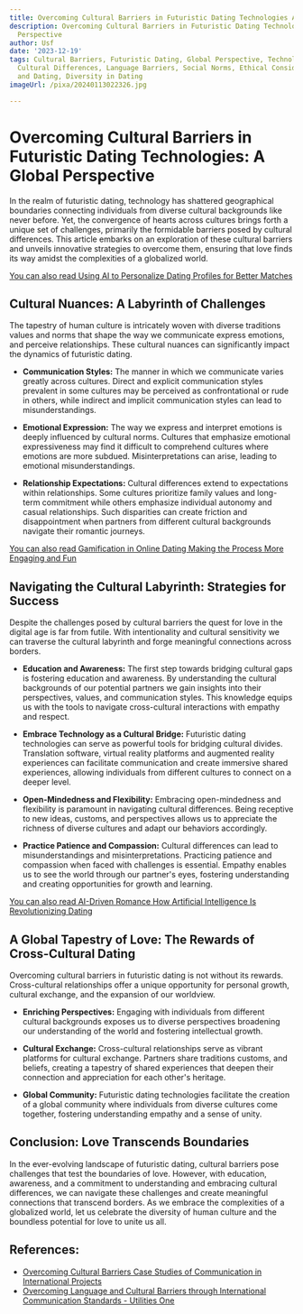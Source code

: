 ```yaml
---
title: Overcoming Cultural Barriers in Futuristic Dating Technologies A Global Perspective
description: Overcoming Cultural Barriers in Futuristic Dating Technologies A Global
  Perspective
author: Usf
date: '2023-12-19'
tags: Cultural Barriers, Futuristic Dating, Global Perspective, Technological Advancements,
  Cultural Differences, Language Barriers, Social Norms, Ethical Considerations, AI
  and Dating, Diversity in Dating
imageUrl: /pixa/20240113022326.jpg

---
```

# Overcoming Cultural Barriers in Futuristic Dating Technologies: A Global Perspective

In the realm of futuristic  dating, technology has shattered geographical boundaries connecting individuals from diverse cultural backgrounds like never before. Yet, the convergence of hearts across cultures brings forth a unique  set of challenges, primarily the formidable barriers posed by  cultural differences. This article embarks on an exploration of these cultural  barriers and unveils innovative strategies to overcome them, ensuring that love finds  its way amidst the  complexities of a globalized world.

[You can also read Using  AI to Personalize Dating Profiles for Better  Matches](Using%20AI%20to%20Personalize%20Dating%20Profiles%20for%20Better%20Matches)


## Cultural Nuances: A Labyrinth of Challenges

The tapestry of human culture is intricately  woven with diverse traditions values and  norms that shape the way we communicate express emotions,  and perceive relationships. These cultural nuances can  significantly impact the dynamics of futuristic  dating.

- **Communication Styles:** The manner  in  which we communicate varies greatly across cultures. Direct and explicit communication styles prevalent in some cultures may be perceived  as confrontational or rude in others, while indirect  and implicit communication styles can lead to misunderstandings.

- **Emotional Expression:** The way we express and interpret emotions is  deeply influenced by cultural norms.  Cultures that emphasize emotional expressiveness  may find it difficult to comprehend cultures where emotions are more subdued. Misinterpretations can arise, leading to emotional misunderstandings.

-  **Relationship Expectations:** Cultural differences extend to expectations within relationships. Some cultures prioritize family values and long-term commitment while others emphasize  individual autonomy and casual relationships.  Such disparities can create friction and disappointment when partners from different cultural backgrounds navigate their romantic journeys.

[You can also read Gamification in Online Dating  Making the Process More Engaging  and Fun](Gamification%20in%20Online%20Dating%20Making%20the%20Process%20More%20Engaging%20and%20Fun)


## Navigating the Cultural Labyrinth: Strategies for Success

Despite the challenges  posed by  cultural barriers the quest for love in  the digital age is far  from futile.  With  intentionality and cultural sensitivity we can traverse the  cultural labyrinth and forge meaningful connections  across borders.

- **Education and  Awareness:**  The first step towards bridging cultural gaps is  fostering education and awareness. By understanding the cultural backgrounds of our potential partners we gain insights into their perspectives, values, and communication styles.  This knowledge equips us  with the tools to navigate cross-cultural interactions with empathy  and respect.

-  **Embrace Technology as a Cultural Bridge:**  Futuristic dating technologies can serve as powerful tools for bridging cultural divides. Translation software, virtual reality platforms and augmented reality experiences can facilitate communication and create immersive shared experiences, allowing individuals from different cultures to connect on a deeper level.

- **Open-Mindedness and  Flexibility:** Embracing open-mindedness and  flexibility is paramount in navigating cultural differences. Being receptive to new ideas, customs, and perspectives allows us to appreciate the  richness of diverse cultures and adapt our behaviors  accordingly.

- **Practice  Patience and Compassion:** Cultural differences can lead to misunderstandings and misinterpretations. Practicing patience  and compassion when faced with challenges is essential. Empathy enables us to see  the world through our partner's eyes, fostering understanding and creating  opportunities for growth and learning.

[You can also read AI-Driven Romance How Artificial Intelligence Is Revolutionizing Dating](AI-Driven%20Romance%20How%20Artificial%20Intelligence%20Is%20Revolutionizing%20Dating)


##  A Global Tapestry of Love: The Rewards of Cross-Cultural Dating

Overcoming cultural barriers in  futuristic dating is not without its rewards. Cross-cultural relationships offer a unique opportunity for  personal growth, cultural exchange, and the expansion of our worldview.

- **Enriching Perspectives:** Engaging with individuals from different cultural backgrounds exposes us to  diverse perspectives broadening our understanding of the world and fostering intellectual growth.

- **Cultural Exchange:**  Cross-cultural relationships serve as vibrant platforms  for cultural exchange. Partners share traditions customs, and beliefs,  creating a tapestry of shared experiences that  deepen their connection and appreciation for each other's heritage.

- **Global Community:** Futuristic dating technologies facilitate the creation of a  global community where individuals from diverse cultures come together, fostering understanding empathy and a sense of  unity.

## Conclusion: Love Transcends Boundaries

In the ever-evolving landscape of futuristic dating, cultural barriers  pose challenges that  test the boundaries of love. However, with education, awareness, and a commitment  to understanding and embracing  cultural differences,  we can  navigate these challenges and create meaningful connections that transcend borders. As we embrace  the complexities of a globalized world, let us celebrate the diversity of human  culture and the boundless potential  for love to unite us all.

## References:
- [Overcoming Cultural Barriers Case Studies of Communication in International Projects](https://utilitiesone.com/overcoming-cultural-barriers-case-studies-of-communication-in-international-projects)
- [Overcoming Language and Cultural Barriers through International Communication Standards - Utilities One](https://utilitiesone.com/overcoming-language-and-cultural-barriers-through-international-communication-standards)
